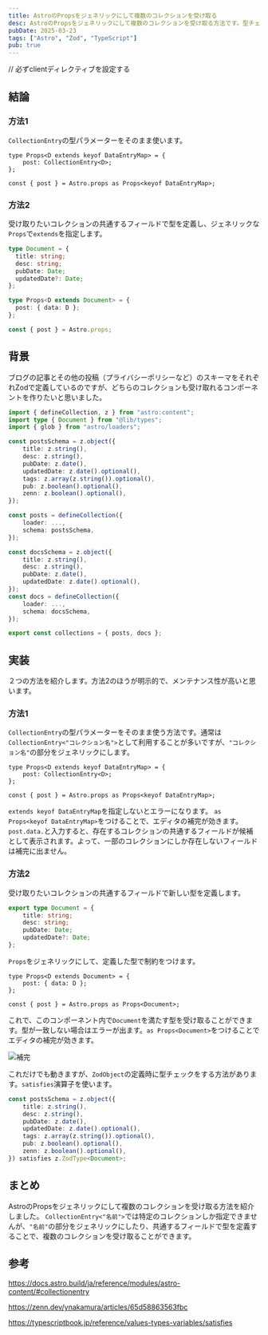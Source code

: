 ```yaml
---
title: AstroのPropsをジェネリックにして複数のコレクションを受け取る
desc: AstroのPropsをジェネリックにして複数のコレクションを受け取る方法です。型チェックはsatisfies演算子で行います。
pubDate: 2025-03-23
tags: ["Astro", "Zod", "TypeScript"]
pub: true
---
```


// 必ずclientディレクティブを設定する

## 結論

### 方法1

`CollectionEntry`の型パラメーターをそのまま使います。

```ts:components/PostContent.astro
type Props<D extends keyof DataEntryMap> = {
    post: CollectionEntry<D>;
};

const { post } = Astro.props as Props<keyof DataEntryMap>;
```

### 方法2

受け取りたいコレクションの共通するフィールドで型を定義し、ジェネリックな`Props`で`extends`を指定します。

```typescript
type Document = {
  title: string;
  desc: string;
  pubDate: Date;
  updatedDate?: Date;
};

type Props<D extends Document> = {
  post: { data: D };
};

const { post } = Astro.props;
```

## 背景

ブログの記事とその他の投稿（プライバシーポリシーなど）のスキーマをそれぞれZodで定義しているのですが、どちらのコレクションも受け取れるコンポーネントを作りたいと思いました。

```ts:content.config.ts
import { defineCollection, z } from "astro:content";
import type { Document } from "@lib/types";
import { glob } from "astro/loaders";

const postsSchema = z.object({
    title: z.string(),
    desc: z.string(),
    pubDate: z.date(),
    updatedDate: z.date().optional(),
    tags: z.array(z.string()).optional(),
    pub: z.boolean().optional(),
    zenn: z.boolean().optional(),
});

const posts = defineCollection({
    loader: ...,
    schema: postsSchema,
});

const docsSchema = z.object({
    title: z.string(),
    desc: z.string(),
    pubDate: z.date(),
    updatedDate: z.date().optional(),
});
const docs = defineCollection({
    loader: ...,
    schema: docsSchema,
});

export const collections = { posts, docs };
```

## 実装

２つの方法を紹介します。方法2のほうが明示的で、メンテナンス性が高いと思います。

### 方法1

`CollectionEntry`の型パラメーターをそのまま使う方法です。通常は`CollectionEntry<"コレクション名">`として利用することが多いですが、`"コレクション名"`の部分をジェネリックにします。

```ts:components/PostContent.astro
type Props<D extends keyof DataEntryMap> = {
    post: CollectionEntry<D>;
};

const { post } = Astro.props as Props<keyof DataEntryMap>;
```

`extends keyof DataEntryMap`を指定しないとエラーになります。
`as Props<keyof DataEntryMap>`をつけることで、エディタの補完が効きます。`post.data.`と入力すると、存在するコレクションの共通するフィールドが候補として表示されます。よって、一部のコレクションにしか存在しないフィールドは補完に出ません。

### 方法2

受け取りたいコレクションの共通するフィールドで新しい型を定義します。

```ts:types.ts
export type Document = {
    title: string;
    desc: string;
    pubDate: Date;
    updatedDate?: Date;
};
```

`Props`をジェネリックにして、定義した型で制約をつけます。

```ts:components/PostContent.astro
type Props<D extends Document> = {
    post: { data: D };
};

const { post } = Astro.props as Props<Document>;
```

これで、このコンポーネント内で`Document`を満たす型を受け取ることができます。型が一致しない場合はエラーが出ます。`as Props<Document>`をつけることでエディタの補完が効きます。

![補完](../images/posts/generic-props/autocomplete.png)

これだけでも動きますが、`ZodObject`の定義時に型チェックをする方法があります。`satisfies`演算子を使います。

```ts:content.config.ts
const postsSchema = z.object({
    title: z.string(),
    desc: z.string(),
    pubDate: z.date(),
    updatedDate: z.date().optional(),
    tags: z.array(z.string()).optional(),
    pub: z.boolean().optional(),
    zenn: z.boolean().optional(),
}) satisfies z.ZodType<Document>;
```

## まとめ

AstroのPropsをジェネリックにして複数のコレクションを受け取る方法を紹介しました。
`CollectionEntry<"名前">`では特定のコレクションしか指定できませんが、`"名前"`の部分をジェネリックにしたり、共通するフィールドで型を定義することで、複数のコレクションを受け取ることができます。

## 参考

https://docs.astro.build/ja/reference/modules/astro-content/#collectionentry

https://zenn.dev/ynakamura/articles/65d58863563fbc

https://typescriptbook.jp/reference/values-types-variables/satisfies
